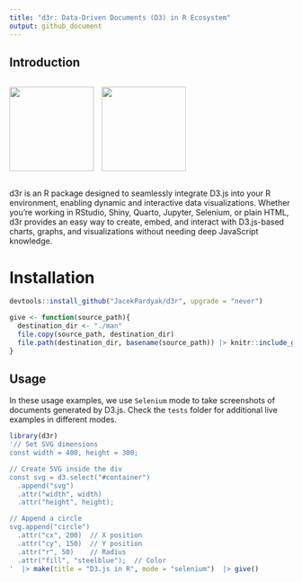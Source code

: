 ```yaml
---
title: "d3r: Data-Driven Documents (D3) in R Ecosystem"
output: github_document
---
```


## Introduction

<div style="display: flex; align-items: center;">
  <img src="https://upload.wikimedia.org/wikipedia/commons/1/15/Logo_D3.svg" style="height: 150px; margin-right: 10px;">
  <img src="https://upload.wikimedia.org/wikipedia/commons/1/1b/R_logo.svg" style="height: 150px;">
</div>

d3r is an R package designed to seamlessly integrate D3.js into your R environment, enabling dynamic and interactive data visualizations. Whether you're working in RStudio, Shiny, Quarto, Jupyter, Selenium, or plain HTML, d3r provides an easy way to create, embed, and interact with D3.js-based charts, graphs, and visualizations without needing deep JavaScript knowledge.

# Installation

``` r
devtools::install_github("JacekPardyak/d3r", upgrade = "never")
```

```r
give <- function(source_path){
  destination_dir <- "./man"
  file.copy(source_path, destination_dir)
  file.path(destination_dir, basename(source_path)) |> knitr::include_graphics()
}
```

## Usage

In these usage examples, we use `Selenium` mode to take screenshots of documents generated by D3.js. Check the `tests` folder for additional live examples in different modes.

```r
library(d3r)
'// Set SVG dimensions
const width = 400, height = 300;

// Create SVG inside the div
const svg = d3.select("#container")
  .append("svg")
  .attr("width", width)
  .attr("height", height);

// Append a circle
svg.append("circle")
  .attr("cx", 200)  // X position
  .attr("cy", 150)  // Y position
  .attr("r", 50)    // Radius
  .attr("fill", "steelblue");  // Color
'  |> make(title = "D3.js in R", mode = "selenium")  |> give()
```


